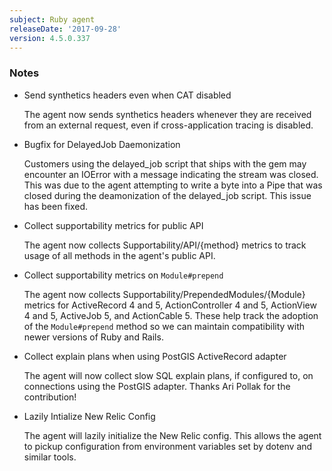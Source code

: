 ```yaml
---
subject: Ruby agent
releaseDate: '2017-09-28'
version: 4.5.0.337
---
```


### Notes

* Send synthetics headers even when CAT disabled

  The agent now sends synthetics headers whenever they are received from an external request, even if cross-application tracing is disabled.
* Bugfix for DelayedJob Daemonization

  Customers using the delayed_job script that ships with the gem may encounter an IOError with a message indicating the stream was closed. This was due to the agent attempting to write a byte into a Pipe that was closed during the deamonization of the delayed_job script. This issue has been fixed.
* Collect supportability metrics for public API

  The agent now collects Supportability/API/&#x7B;method} metrics to track usage of all methods in the agent's public API.
* Collect supportability metrics on `Module#prepend`

  The agent now collects Supportability/PrependedModules/&#x7B;Module} metrics for ActiveRecord 4 and 5, ActionController 4 and 5, ActionView 4 and 5, ActiveJob 5, and ActionCable 5. These help track the adoption of the `Module#prepend` method so we can maintain compatibility with newer versions of Ruby and Rails.
* Collect explain plans when using PostGIS ActiveRecord adapter

  The agent will now collect slow SQL explain plans, if configured to, on connections using the PostGIS adapter. Thanks Ari Pollak for the contribution!
* Lazily Intialize New Relic Config

  The agent will lazily initialize the New Relic config. This allows the agent to pickup configuration from environment variables set by dotenv and similar tools.
